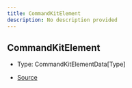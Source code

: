 ```yaml
---
title: CommandKitElement
description: No description provided
---
```


## CommandKitElement

- Type: CommandKitElementData\[Type]

- [Source](https://github.com/underctrl-io/commandkit/blob/e7997746676c2b18be64230c918cb998973d18b5/packages/commandkit/src/components/common/element.ts#L22)